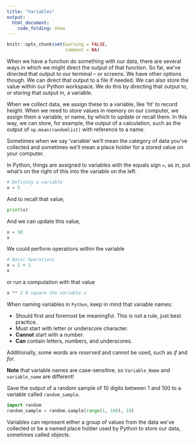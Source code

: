 ```yaml
---
title: "Variables"
output:
  html_document:
    code_folding: show
---
```


```r
knitr::opts_chunk$set(warning = FALSE,
                      comment = NA)
```

When we have a function do something with our data, there are several ways in which we might direct the output of that function. So far, we've directed that output to our terminal -- or screens. We have other options though. We can direct that output to a file if needed. We can also store the value within our Python workspace. We do this by directing that output to, or storing that output in, a variable.

:::note

When we collect data, we assign these to a variable, like 'ht' to record height. When we need to store values in memory on our computer, we assign them a variable, or name, by which to update or recall them. In this way, we can store, for example, the output of a calculation, such as the output of `np.mean(randomlist)` with reference to a name.

Sometimes when we say 'variable' we'll mean the category of data you've collected and sometimes we'll mean a place holder for a stored value on your computer.

:::

In Python, things are assigned to variables with the equals sign `=`, as in, put what's on the right of this into the variable on the left.


```python
# Defining a variable
x = 5
```

And to recall that value,

```python
print(x)
```

And we can update this value,

```python
x = 10
x
```

We could perform operations within the variable

```python
# Basic Operations
x = 1 + 1
x
```

or run a computation with that value

```python
x ** 2 # square the variable x
```

:::note

When naming variables in `Python`, keep in mind that variable names:

* Should first and foremost be meaningful. This is not a rule, just best practice.
* Must start with letter or underscore character.
* **Cannot** start with a number.
* **Can** contain letters, numbers, and underscores.

Additionally, some words are *reserved* and cannot be used, such as *if* and *for*. 

**Note** that variable names are case-sensitive, so `Variable_Name` and `variable_name` are different!

:::   

:::exercise

Save the output of a random sample of 10 digits between 1 and 100 to a variable called `random_sample`.

:::

:::solution

```python
import random
random_sample = random.sample(range(1, 100), 10)
```

:::

:::summary

Variables can represent either a group of values from the data we've collected or be a named place holder used by Python to store our data, sometimes called objects.

:::